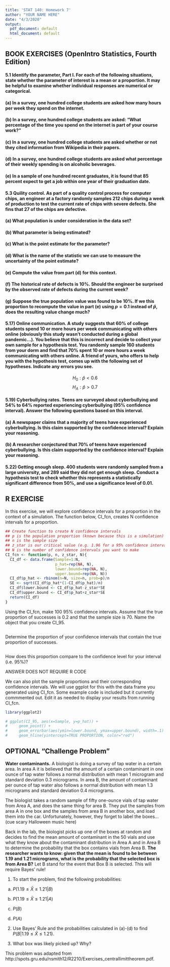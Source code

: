 ---
title: 'STAT 140: Homework 7'
author: "YOUR NAME HERE"
date: "4/3/2020"
output:
  pdf_document: default
  html_document: default
---

## BOOK EXERCISES (OpenIntro Statistics, Fourth Edition)

#### 5.1 Identify the parameter, Part I. For each of the following situations, state whether the parameter of interest is a mean or a proportion. It may be helpful to examine whether individual responses are numerical or categorical.

#### (a) In a survey, one hundred college students are asked how many hours per week they spend on the internet.

#### (b) In a survey, one hundred college students are asked: "What percentage of the time you spend on the internet is part of your course work?"

#### (c) In a survey, one hundred college students are asked whether or not they cited information from Wikipedia in their papers.

#### (d) In a survey, one hundred college students are asked what percentage of their weekly spending is on alcoholic beverages.

#### (e) In a sample of one hundred recent graduates, it is found that 85 percent expect to get a job within one year of their graduation date.



#### 5.3 Quility control. As part of a quality control process for computer chips, an engineer at a factory randomly samples 212 chips during a week of production to test the current rate of chips with severe defects. She fins that 27 of the chips are defective.

#### (a) What population is under consideration in the data set?

#### (b) What parameter is being estimated?
 
#### (c) What is the point estimate for the parameter?

#### (d) What is the name of the statistic we can use to measure the uncertainty of the point estimate?

#### (e) Compute the value from part (d) for this context.
 
#### (f) The historical rate of defects is 10%. Should the engineer be surprised by the observed rate of defects during the current week?

#### (g) Suppose the true population value was found to be 10%. If we this proportion to recompute the value in part (e) using $p=0.1$ instead of $\hat{p}$, does the resulting value change much?



#### 5.17) Online communication. A study suggests that 60% of college students spend 10 or more hours per week communicating with others online (obviously this study wasn't conducted during a global pandemic...). You believe that this is incorrect and decide to collect your own sample for a hypothesis test. You randomly sample 160 students from your dorm and find that 70% spent 10 or more hours a week communicating with others online. A friend of yours, who offers to help you with the hypothesis test, comes up with the following set of hypotheses. Indicate any errors you see.

$$
H_0: \hat{p} < 0.6
$$
$$
H_A: \hat{p} > 0.7
$$

#### 5.19) Cyberbullying rates. Teens are surveyed about cyberbullying and 54% to 64% reported experiencing cyberbullying (95% confidence interval). Answer the following questions based on this interval.

#### (a) A newspaper claims that a majority of teens have experienced cyberbullying. Is this claim supported by the confidence interval? Explain your reasoning.


#### (b) A researcher conjectured that 70% of teens have experienced cyberbullying. Is this claim supported by the confidence interval? Explain your reasoning.




#### 5.22) Getting enough sleep. 400 students were randomly sampled from a large university, and 289 said they did not get enough sleep. Conduct a hypothesis test to check whether this represents a statistically significant difference from 50%, and use a significance level of 0.01.




## R EXERCISE

In this exercise, we will explore confidence intervals for a proportion in the context of a simulation. The function below, CI_fcn, creates N confidence intervals for a proportion. 

```{r CI_fcn}
## Create function to create N confidence intervals
## p is the population proportion (known because this is a simulation)
## n is the sample size
## z_star is our critical value (e.g. 1.96 for a 95% confidence interval)
## N is the number of confidence intervals you want to make
CI_fcn <- function(p, n, z_star, N){
  CI_df <- data.frame(Sample=1:N,
                      p_hat=rep(NA, N),
                      lower.bound=rep(NA, N),
                      upper.bound=rep(NA, N))
  CI_df$p_hat <- rbinom(n=N, size=n, prob=p)/n
  SE <- sqrt(CI_df$p_hat*(1-CI_df$p_hat)/n)
  CI_df$lower.bound <- CI_df$p_hat-z_star*SE
  CI_df$upper.bound <- CI_df$p_hat+z_star*SE
  return(CI_df)
}
```

Using the CI_fcn, make 100 95% confidence intervals. Assume that the true proportion of successes is 0.2 and that the sample size is 70. Name the object that you create CI_95.

```{r}

```


Determine the proportion of your confidence intervals that contain the true proportion of successes.

```{r}

```


How does this proportion compare to the confidence level for your interval (i.e. 95%)?

ANSWER DOES NOT REQUIRE R CODE

We can also plot the sample proportions and their corresponding confidence intervals. We will use ggplot for this with the data frame you generated using CI_fcn. Some example code is included but it currently commmented out. Edit it as needed to display your results from running CI_fcn.

```{r visualize confidence intervals}
library(ggplot2)

# ggplot(CI_95, aes(x=Sample, y=p_hat)) + 
#     geom_point() +
#     geom_errorbar(aes(ymin=lower.bound, ymax=upper.bound), width=.1) +
#     geom_hline(yintercept=TRUE PROPORTION, color="red")

```





## OPTIONAL "Challenge Problem"

**Water contaminants.** A biologist is doing a survey of tap water in a certain area. In area A it is believed that the amount of a certain contaminant in one ounce of tap water follows a normal distribution with mean 1 microgram and standard deviation 0.3 micrograms. In area B, the amount of contaminant per ounce of tap water also follows a normal distribution with mean 1.3 micrograms and standard deviation 0.4 micrograms.

The biologist takes a random sample of fifty one-ounce vials of tap water from Area A, and does the same thing for area B. They put the samples from area A in one box and the samples from area B in another box, and load them into the car. Unfortunately, however, they forget to label the boxes... (cue scary Halloween music here) 

Back in the lab, the biologist picks up one of the boxes at random and decides to find the mean amount of contaminant in the 50 vials and use what they know about the contaminant distribution in Area A and in Area B to determine the probability that the box contains vials from Area B. **The researcher wants to know: given that the mean is found to be between 1.19 and 1.21 micrograms, what is the probability that the selected box is from Area B?** Let B stand for the event that Box B is selected. This will require Bayes' rule!

1. To start the problem, find the following probabilities:

a) $P(1.19\leq \bar{X}\leq 1.21|B)$

b) $P(1.19\leq \bar{X}\leq 1.21|A)$

c) $P(B)$

d) $P(A)$

2. Use Bayes' Rule and the probabilities calculated in (a)-(d) to find $P(B|1.19\leq \bar{X}\leq 1.21)$. 

3. What box was likely picked up? Why?

This problem was adapted from http://spots.gru.edu/nsmith12/R2210/Exercises_centrallimittheorem.pdf.